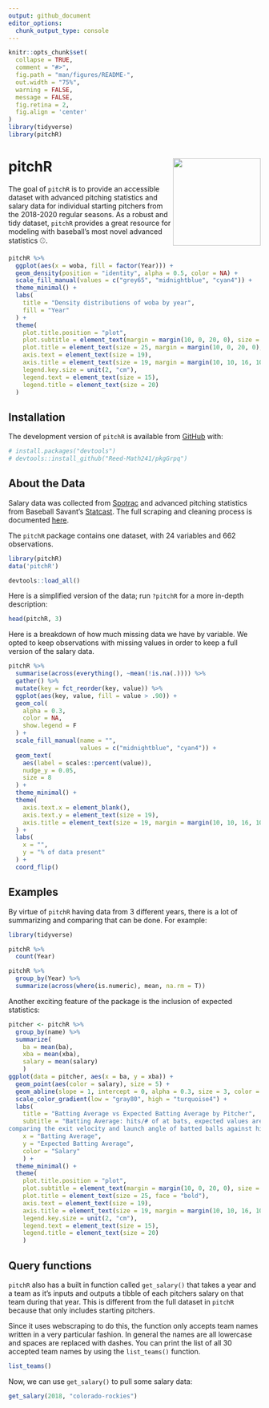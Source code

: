 ```yaml
---
output: github_document
editor_options: 
  chunk_output_type: console
---
```


```r
knitr::opts_chunk$set(
  collapse = TRUE,
  comment = "#>",
  fig.path = "man/figures/README-",
  out.width = "75%",
  warning = FALSE,
  message = FALSE,
  fig.retina = 2,
  fig.align = 'center'
)
library(tidyverse)
library(pitchR)
```


# pitchR  <img src= "https://github.com/Reed-Math241/pkgGrpq/blob/master/figs/IMG_0175.png" align="right" width=175 />


<!-- badges: start -->
<!-- badges: end -->


The goal of `pitchR` is to provide an accessible dataset with advanced pitching statistics and salary data for individual starting pitchers from the 2018-2020 regular seasons. As a robust and tidy dataset, `pitchR` provides a great resource for modeling with baseball's most novel advanced statistics ⚾.


```r
pitchR %>% 
  ggplot(aes(x = woba, fill = factor(Year))) +
  geom_density(position = "identity", alpha = 0.5, color = NA) +
  scale_fill_manual(values = c("grey65", "midnightblue", "cyan4")) +
  theme_minimal() +
  labs(
    title = "Density distributions of woba by year",
    fill = "Year"
  ) +
  theme(
    plot.title.position = "plot",
    plot.subtitle = element_text(margin = margin(10, 0, 20, 0), size = 19),
    plot.title = element_text(size = 25, margin = margin(10, 0, 20, 0), face = "bold"),
    axis.text = element_text(size = 19),
    axis.title = element_text(size = 19, margin = margin(10, 10, 16, 10)),
    legend.key.size = unit(2, "cm"),
    legend.text = element_text(size = 15),
    legend.title = element_text(size = 20)
  )
```


## Installation

The development version of `pitchR` is available from [GitHub](https://github.com/Reed-Math241/pkgGrpq) with:

``` r
# install.packages("devtools")
# devtools::install_github("Reed-Math241/pkgGrpq")
```

## About the Data

Salary data was collected from [Spotrac](https://www.spotrac.com/mlb/rankings/2018/salary/starting-pitcher/) and advanced pitching statistics from Baseball Savant's [Statcast](https://baseballsavant.mlb.com/statcast_search). The full scraping and cleaning process is documented [here](https://github.com/Reed-Math241/pkgGrpq/blob/master/data-raw/DATASET.R).

The `pitchR` package contains one dataset, with 24 variables and 662 observations.

```r
library(pitchR)
data('pitchR')
``` 

```r
devtools::load_all()
```


Here is a simplified version of the data; run `?pitchR` for a more in-depth description: 

```r
head(pitchR, 3)
```

Here is a breakdown of how much missing data we have by variable. We opted to keep observations with missing values in order to keep a full version of the salary data.

```r
pitchR %>% 
  summarise(across(everything(), ~mean(!is.na(.)))) %>% 
  gather() %>% 
  mutate(key = fct_reorder(key, value)) %>% 
  ggplot(aes(key, value, fill = value > .90)) +
  geom_col(
    alpha = 0.3,
    color = NA,
    show.legend = F
  ) +
  scale_fill_manual(name = "",
                    values = c("midnightblue", "cyan4")) +
  geom_text(
    aes(label = scales::percent(value)),
    nudge_y = 0.05,
    size = 8
  ) +
  theme_minimal() +
  theme(
    axis.text.x = element_blank(),
    axis.text.y = element_text(size = 19),
    axis.title = element_text(size = 19, margin = margin(10, 10, 16, 10)),
  ) +
  labs(
    x = "",
    y = "% of data present"
  ) +
  coord_flip()
```


## Examples

By virtue of `pitchR` having data from 3 different years, there is a lot of summarizing and comparing that can be done. For example:

```r
library(tidyverse)

pitchR %>% 
  count(Year)

pitchR %>% 
  group_by(Year) %>% 
  summarize(across(where(is.numeric), mean, na.rm = T))
```

Another exciting feature of the package is the inclusion of expected statistics:

```r
pitcher <- pitchR %>%
  group_by(name) %>%
  summarize(
    ba = mean(ba),
    xba = mean(xba),
    salary = mean(salary)
    )
ggplot(data = pitcher, aes(x = ba, y = xba)) +
  geom_point(aes(color = salary), size = 5) +
  geom_abline(slope = 1, intercept = 0, alpha = 0.3, size = 3, color = "midnightblue") +
  scale_color_gradient(low = "gray80", high = "turquoise4") +
  labs(
    title = "Batting Average vs Expected Batting Average by Pitcher",
    subtitle = "Batting Average: hits/# of at bats, expected values are derived by
comparing the exit velocity and launch angle of batted balls against historical outcomes",
    x = "Batting Average",
    y = "Expected Batting Average",
    color = "Salary"
    ) +
  theme_minimal() +
  theme(
    plot.title.position = "plot",
    plot.subtitle = element_text(margin = margin(10, 0, 20, 0), size = 19),
    plot.title = element_text(size = 25, face = "bold"),
    axis.text = element_text(size = 19),
    axis.title = element_text(size = 19, margin = margin(10, 10, 16, 10)),
    legend.key.size = unit(2, "cm"),
    legend.text = element_text(size = 15),
    legend.title = element_text(size = 20)
    )

```


## Query functions

`pitchR` also has a built in function called `get_salary()` that takes a year and a team as it's inputs and outputs a tibble of each pitchers salary on that team during that year. This is different from the full dataset in `pitchR` because that only includes starting pitchers.

Since it uses webscraping to do this, the function only accepts team names written in a very particular fashion. In general the names are all lowercase and spaces are replaced with dashes. You can print the list of all 30 accepted team names by using the `list_teams()` function.

```r
list_teams()
```

Now, we can use `get_salary()` to pull some salary data:

```r
get_salary(2018, "colorado-rockies")
```




